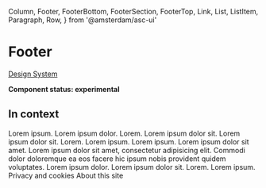   Column,
  Footer,
  FooterBottom,
  FooterSection,
  FooterTop,
  Link,
  List,
  ListItem,
  Paragraph,
  Row,
} from '@amsterdam/asc-ui'

<Meta title="UI/Footer" component={Footer} />

# Footer

[Design System](https://designsystem.amsterdam.nl/7awj1hc9f/p/83164c-footer)

**Component status: experimental**

## In context

<Preview>
  <Story name="In context">
    <Fragment>
      <Footer>
        <FooterTop>
          <Row>
            <Column
              wrap
              span={{ small: 1, medium: 2, big: 2, large: 4, xLarge: 4 }}
            >
              <FooterSection title="Some page links" hideAt="tabletM" ssr>
                <List>
                  <ListItem>
                    <Link darkBackground href="/" inList>
                      Lorem ipsum.
                    </Link>
                  </ListItem>
                  <ListItem>
                    <Link darkBackground href="/" inList>
                      Lorem ipsum dolor.
                    </Link>
                  </ListItem>
                  <ListItem>
                    <Link darkBackground href="/" inList>
                      Lorem.
                    </Link>
                  </ListItem>
                  <ListItem>
                    <Link darkBackground href="/" inList>
                      Lorem ipsum dolor sit.
                    </Link>
                  </ListItem>
                </List>
              </FooterSection>
            </Column>
            <Column
              wrap
              span={{ small: 1, medium: 2, big: 2, large: 4, xLarge: 4 }}
            >
              <FooterSection title="Some share links" hideAt="tabletM" ssr>
                <List>
                  <ListItem>
                    <Link darkBackground href="/" inList>
                      Lorem ipsum dolor sit.
                    </Link>
                  </ListItem>
                  <ListItem>
                    <Link darkBackground href="/" inList>
                      Lorem.
                    </Link>
                  </ListItem>
                  <ListItem>
                    <Link darkBackground href="/" inList>
                      Lorem ipsum.
                    </Link>
                  </ListItem>
                  <ListItem>
                    <Link darkBackground href="/" inList>
                      Lorem ipsum.
                    </Link>
                  </ListItem>
                  <ListItem>
                    <Link darkBackground href="/" inList>
                      Lorem ipsum dolor sit amet.
                    </Link>
                  </ListItem>
                </List>
              </FooterSection>
            </Column>
            <Column
              wrap
              span={{ small: 1, medium: 2, big: 2, large: 4, xLarge: 4 }}
            >
              <FooterSection title="Questions?" hideAt="tabletM" ssr>
                <Paragraph gutterBottom={8}>
                  Lorem ipsum dolor sit amet, consectetur adipisicing elit.
                  Commodi dolor doloremque ea eos facere hic ipsum nobis
                  provident quidem voluptates.
                </Paragraph>
                <List>
                  <ListItem>
                    <Link darkBackground href="/" inList>
                      Lorem ipsum dolor.
                    </Link>
                  </ListItem>
                  <ListItem>
                    <Link darkBackground href="/" inList>
                      Lorem ipsum dolor sit.
                    </Link>
                  </ListItem>
                  <ListItem>
                    <Link darkBackground href="/" inList>
                      Lorem.
                    </Link>
                  </ListItem>
                  <ListItem>
                    <Link darkBackground href="/" inList>
                      Lorem ipsum.
                    </Link>
                  </ListItem>
                </List>
              </FooterSection>
            </Column>
          </Row>
        </FooterTop>
        <FooterBottom>
          <Link href="/" inList>
            Privacy and cookies
          </Link>
          <Link href="/" inList>
            About this site
          </Link>
        </FooterBottom>
      </Footer>
    </Fragment>
  </Story>
</Preview>
